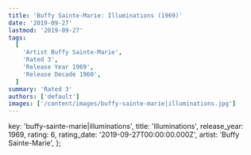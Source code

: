 ```yaml
---
title: 'Buffy Sainte-Marie: Illuminations (1969)'
date: '2019-09-27'
lastmod: '2019-09-27'
tags:
  [
    'Artist Buffy Sainte-Marie',
    'Rated 3',
    'Release Year 1969',
    'Release Decade 1960',
  ]
summary: 'Rated 3'
authors: ['default']
images: ['/content/images/buffy-sainte-marie|illuminations.jpg']
---
```


  key: 'buffy-sainte-marie|illuminations',
  title: 'Illuminations',
  release_year: 1969,
  rating: 6,
  rating_date: '2019-09-27T00:00:00.000Z',
  artist: 'Buffy Sainte-Marie',
};

<MusicRating data={data} />
